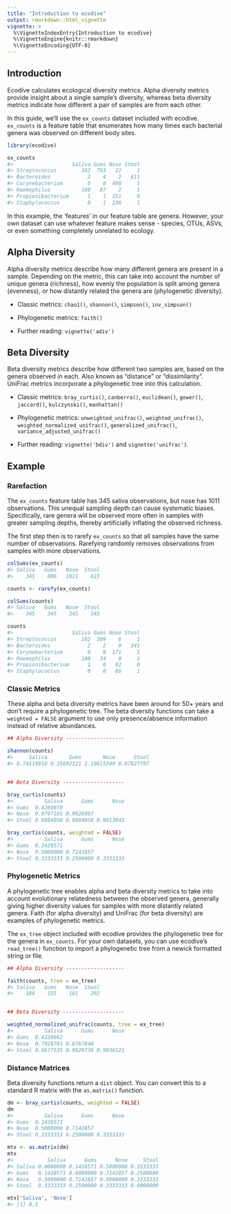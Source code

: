 ```yaml
---
title: "Introduction to ecodive"
output: rmarkdown::html_vignette
vignette: >
  %\VignetteIndexEntry{Introduction to ecodive}
  %\VignetteEngine{knitr::rmarkdown}
  %\VignetteEncoding{UTF-8}
---
```



## Introduction

Ecodive calculates ecological diversity metrics. Alpha diversity metrics
provide insight about a single sample's diversity, whereas beta diversity
metrics indicate how different a pair of samples are from each other.

In this guide, we'll use the `ex_counts` dataset included with ecodive.
`ex_counts` is a feature table that enumerates how many times each bacterial
genera was observed on different body sites.

```r
library(ecodive)

ex_counts
#>                   Saliva Gums Nose Stool
#> Streptococcus        162  793   22     1
#> Bacteroides            2    4    2   611
#> Corynebacterium        0    0  498     1
#> Haemophilus          180   87    2     1
#> Propionibacterium      1    1  251     0
#> Staphylococcus         0    1  236     1
```

In this example, the 'features' in our feature table are genera. However, your 
own dataset can use whatever feature makes sense - species, OTUs, ASVs, or 
even something completely unrelated to ecology.



## Alpha Diversity

Alpha diversity metrics describe how many different genera are present in a
sample. Depending on the metric, this can take into account the number of unique
genera (richness), how evenly the population is split among genera (evenness),
or how distantly related the genera are (phylogenetic diversity).

* Classic metrics: `chao1()`, `shannon()`, `simpson()`, `inv_simpson()`

* Phylogenetic metrics: `faith()`

* Further reading: `vignette('adiv')`


## Beta Diversity

Beta diversity metrics describe how different two samples are, based on the
genera observed in each. Also known as "distance" or "dissimilarity". UniFrac
metrics incorporate a phylogenetic tree into this calculation.

* Classic metrics: `bray_curtis()`, `canberra()`, `euclidean()`, `gower()`, 
`jaccard()`, `kulczynski()`, `manhattan()`

* Phylogenetic metrics: `unweighted_unifrac()`, `weighted_unifrac()`,
`weighted_normalized_unifrac()`, `generalized_unifrac()`,
`variance_adjusted_unifrac()`

* Further reading: `vignette('bdiv')` and `vignette('unifrac')`.



## Example

### Rarefaction

The `ex_counts` feature table has 345 saliva observations, but nose has 1011
observations. This unequal sampling depth can cause systematic biases.
Specifically, rare genera will be observed more often in samples with greater
sampling depths, thereby artificially inflating the observed richness.

The first step then is to rarefy `ex_counts` so that all samples have
the same number of observations. Rarefying randomly removes observations from
samples with more observations.


```r
colSums(ex_counts)
#> Saliva   Gums   Nose  Stool 
#>    345    886   1011    615 

counts <- rarefy(ex_counts)

colSums(counts)
#> Saliva   Gums   Nose  Stool 
#>    345    345    345    345 

counts
#>                   Saliva Gums Nose Stool
#> Streptococcus        162  309    6     1
#> Bacteroides            2    2    0   341
#> Corynebacterium        0    0  171     1
#> Haemophilus          180   34    0     1
#> Propionibacterium      1    0   82     0
#> Staphylococcus         0    0   86     1
```


### Classic Metrics

These alpha and beta diversity metrics have been around for 50+ years and don't
require a phylogenetic tree. The beta diversity functions can take a `weighted =
FALSE` argument to use only presence/absence information instead of relative
abundances.

```r
## Alpha Diversity -------------------

shannon(counts)
#>     Saliva       Gums       Nose      Stool 
#> 0.74119910 0.35692121 1.10615349 0.07927797 


## Beta Diversity --------------------

bray_curtis(counts)
#>          Saliva      Gums      Nose
#> Gums  0.4260870                    
#> Nose  0.9797101 0.9826087          
#> Stool 0.9884058 0.9884058 0.9913043

bray_curtis(counts, weighted = FALSE)
#>          Saliva      Gums      Nose
#> Gums  0.1428571                    
#> Nose  0.5000000 0.7142857          
#> Stool 0.3333333 0.2500000 0.3333333
```


### Phylogenetic Metrics

A phylogenetic tree enables alpha and beta diversity metrics to take into
account evolutionary relatedness between the observed genera, generally giving
higher diversity values for samples with more distantly related genera. Faith
(for alpha diversity) and UniFrac (for beta diversity) are examples of
phylogenetic metrics.

The `ex_tree` object included with ecodive provides the phylogenetic tree for
the genera in `ex_counts`. For your own datasets, you can use ecodive's
`read_tree()` function to import a phylogenetic tree from a newick formatted
string or file.


```r
## Alpha Diversity -------------------

faith(counts, tree = ex_tree)
#> Saliva   Gums   Nose  Stool 
#>    180    155    101    202 


## Beta Diversity --------------------

weighted_normalized_unifrac(counts, tree = ex_tree)
#>          Saliva      Gums      Nose
#> Gums  0.4328662                    
#> Nose  0.7928701 0.6767840          
#> Stool 0.9677535 0.9829736 0.9936121
```


### Distance Matrices

Beta diversity functions return a `dist` object. You can convert this to a
standard R matrix with the `as.matrix()` function.

```r
dm <- bray_curtis(counts, weighted = FALSE)
dm
#>          Saliva      Gums      Nose
#> Gums  0.1428571                    
#> Nose  0.5000000 0.7142857          
#> Stool 0.3333333 0.2500000 0.3333333

mtx <- as.matrix(dm)
mtx
#>           Saliva      Gums      Nose     Stool
#> Saliva 0.0000000 0.1428571 0.5000000 0.3333333
#> Gums   0.1428571 0.0000000 0.7142857 0.2500000
#> Nose   0.5000000 0.7142857 0.0000000 0.3333333
#> Stool  0.3333333 0.2500000 0.3333333 0.0000000

mtx['Saliva', 'Nose']
#> [1] 0.5
```
